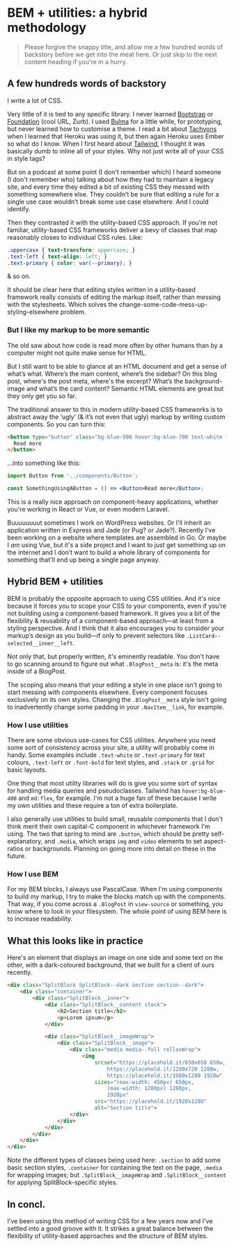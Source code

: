 # BEM + utilities: a hybrid methodology

> Please forgive the snappy title, and allow me a few hundred words of backstory before we get into the meat here. Or just skip to the next content heading if you're in a hurry.

## A few hundreds words of backstory
I write a lot of CSS.

Very little of it is tied to any specific library. I never learned [Bootstrap](https://getbootstrap.com/) or [Foundation](https://get.foundation/) (cool URL, Zurb). I used [Bulma](https://bulma.io/) for a little while, for prototyping, but never learned how to customise a theme. I read a bit about [Tachyons](http://tachyons.io/) when I learned that Heroku was using it, but then again Heroku uses Ember so what do I know. When I first heard about [Tailwind](https://tailwindcss.com/), I thought it was basically dumb to inline all of your styles. Why not just write all of your CSS in style tags?

But on a podcast at some point (I don't remember which) I heard someone (I don't remember who) talking about how they had to maintain a legacy site, and every time they edited a bit of existing CSS they messed with something somewhere else. They couldn’t be sure that editing a rule for a single use case wouldn’t break some use case elsewhere. And I could identify.

Then they contrasted it with the utility-based CSS approach. If you're not familiar, utility-based CSS frameworks deliver a bevy of classes that map reasonably closes to individual CSS rules. Like:

```css
.uppercase { text-transform: uppercase; }
.text-left { text-align: left; }
.text-primary { color: var(--primary); }
```

& so on.

It should be clear here that editing styles written in a utility-based framework really consists of editing the markup itself, rather than messing with the stylesheets. Which solves the change-some-code-mess-up-styling-elsewhere problem.

### But I like my markup to be more semantic
The old saw about how code is read more often by other humans than by a computer might not quite make sense for HTML.

But I still want to be able to glance at an HTML document and get a sense of what’s what. Where’s the main content, where’s the sidebar? On this blog post, where's the post meta, where's the excerpt? What’s the background-image and what’s the card content? Semantic HTML elements are great but they only get you so far.

The traditional answer to this in modern utility-based CSS frameworks is to abstract away the ‘ugly’ (& it’s not even that ugly) markup by writing custom components. So you can turn this:

```html
<button type="button" class="bg-blue-500 hover:bg-blue-700 text-white font-bold py-2 px-4 border border-blue-700 rounded">
  Read more
</button>
```

...into something like this:

```jsx
import Button from '../components/Button';

const SomethingUsingAButton = () => <Button>Read more</Button>;
```

This is a really nice approach on component-heavy applications, whether you're working in React or Vue, or even modern Laravel. 

Buuuuuuuut sometimes I work on WordPress websites. Or I'll inherit an application written in Express and Jade (or Pug? or Jade?). Recently I’ve been working on a website where templates are assembled in Go. Or maybe I _am_ using Vue, but it's a side project and I want to just get something up on the internet and I don’t want to build a whole library of components for something that'll end up being a single page anyway.

## Hybrid BEM + utilities
BEM is probably the opposite approach to using CSS utilities. And it's nice because it forces you to scope your CSS to your components, even if you’re not building using a component-based framework. It gives you a bit of the flexibility & reusability of a component-based approach—at least from a styling perspective. And I think that it also encourages you to consider your markup’s design as you build—if only to prevent selectors like `.ListCard--selected__inner__left`.

Not only that, but properly written, it's eminently readable. You don't have to go scanning around to figure out what `.BlogPost__meta` is: it's the meta inside of a BlogPost.

The scoping also means that your editing a style in one place isn’t going to start messing with components elsewhere. Every component focuses exclusively on its own styles. Changing the `.BlogPost__meta` style isn't going to inadvertently change some padding in your `.NavItem__link`, for example.

### How I use utilities
There are some obvious use-cases for CSS utilities. Anywhere you need some sort of consistency across your site, a utility will probably come in handy. Some examples include `.text-white` or `.text-primary` for text colours, `.text-left` or `.font-bold` for text styles, and `.stack` or `.grid` for basic layouts.

One thing that most utility libraries will do is give you some sort of syntax for handling media queries and pseudoclasses. Tailwind has `hover:bg-blue-400` and `md:flex`, for example. I'm not a huge fan of these because I write my own utilities and these require a ton of extra boilerplate.

I also generally use utilities to build small, reusable components that I don't think merit their own capital-C component in whichever framework I'm using. The two that spring to mind are `.button`, which should be pretty self-explanatory, and `.media`, which wraps `img` and `video` elements to set aspect-ratios or backgrounds. Planning on going more into detail on these in the future.

### How I use BEM
For my BEM blocks, I always use PascalCase. When I'm using components to build my markup, I try to make the blocks match up with the components. That way, if you come across a `.BlogPost` in `view-source` or something, you know where to look in your filesystem. The whole point of using BEM here is to increase readability.

## What this looks like in practice
Here's an element that displays an image on one side and some text on the other, with a dark-coloured background, that we built for a client of ours recently.

```html
<div class="SplitBlock SplitBlock--dark section section--dark">
    <div class="container">
        <div class="SplitBlock__inner">
            <div class="SplitBlock__content stack">
                <h2>Section title</h2>
                <p>Lorem ipsum</p>
            </div>

            <div class="SplitBlock__imageWrap">
                <div class="SplitBlock__image">
                    <div class="media media--full rellaxWrap">
                        <img
                            srcset="https://placehold.it/650x650 650w,
                                https://placehold.it/1280x720 1280w,
                                https://placehold.it/1980x1280 1920w"
                            sizes="(max-width: 450px) 650px,
                                (max-width: 1280px) 1280px,
                                1920px"
                            src="https://placehold.it/1920x1280"
                            alt="Section title">
                    </div>
                </div>
            </div>
        </div>
    </div>
</div>
```

Note the different types of classes being used here: `.section` to add some basic section styles, `.container` for containing the text on the page, `.media` for wrapping images; but `.SplitBlock__imageWrap` and `.SplitBlock__content` for applying SplitBlock-specific styles.

## In concl.
I've been using this method of writing CSS for a few years now and I've settled into a good groove with it. It strikes a great balance between the flexibility of utility-based approaches and the structure of BEM styles.

